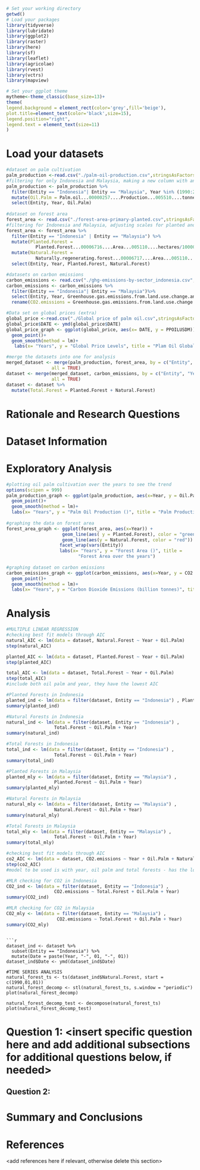 \newpage
\tableofcontents 
\newpage
\listoftables 
\newpage
\listoffigures 
\newpage

```r
# Set your working directory
getwd()
# Load your packages
library(tidyverse)
library(lubridate)
library(ggplot2)
library(raster)
library(here)
library(sf)
library(leaflet)
library(agricolae)
library(rvest)
library(vctrs)
library(mapview)

# Set your ggplot theme
mytheme<-theme_classic(base_size=13)+
theme(
legend.background = element_rect(color='grey',fill='beige'),
plot.title=element_text(color='black',size=15),
legend.position="right",
legend.text = element_text(size=11)
)

```

# Load your datasets
```r
#dataset on palm cultivation 
palm_production <-read.csv("./palm-oil-production.csv",stringsAsFactors = TRUE)
#filtering for only Indonesia and Malaysia, making a new column with an adjusted scale for oil palm cultivation 
palm_production <- palm_production %>%
  filter(Entity == "Indonesia"| Entity == "Malaysia", Year %in% (1990:2020))%>%
  mutate(Oil.Palm = Palm.oil...00000257....Production...005510....tonnes/1000) %>%
  select(Entity, Year, Oil.Palm)
  
#dataset on forest area 
forest_area <- read.csv("./forest-area-primary-planted.csv",stringsAsFactors = TRUE)
#filtering for Indonesia and Malaysia, adjusting scales for planted and natural forests
forest_area <- forest_area %>%
  filter(Entity == "Indonesia" | Entity == "Malaysia") %>%
  mutate(Planted.Forest = 
           Planted.Forest...00006716....Area...005110....hectares/1000000 ) %>%
  mutate(Natural.Forest = 
           Naturally.regenerating.forest...00006717....Area...005110....hectares/1000000)%>%
  select(Entity, Year, Planted.Forest, Natural.Forest)

#datasets on carbon emissions 
carbon_emissions <- read.csv("./ghg-emissions-by-sector_indonesia.csv", stringsAsFactors = TRUE)
carbon_emissions <- carbon_emissions %>%
  filter(Entity == "Indonesia"| Entity == "Malaysia")%>%
  select(Entity, Year, Greenhouse.gas.emissions.from.land.use.change.and.forestry)%>%
  rename(CO2.emissions = Greenhouse.gas.emissions.from.land.use.change.and.forestry)
```

```r
#Data set on global prices (extra)
global_price <-read.csv("./Global price of palm oil.csv",stringsAsFactors = TRUE)
global_price$DATE <- ymd(global_price$DATE)
global_price_graph <- ggplot(global_price, aes(x= DATE, y = PPOILUSDM))+
  geom_point()+
  geom_smooth(method = lm)+
   labs(x= "Years", y = "Global Price Levels", title = "Plam Oil Global Price Trends")
```

```r
#merge the datasets into one for analysis 
merged_dataset <- merge(palm_production, forest_area, by = c("Entity", "Year"), 
                 all = TRUE)
dataset <- merge(merged_dataset, carbon_emissions, by = c("Entity", "Year"), 
                 all = TRUE)
dataset <- dataset %>%
  mutate(Total.Forest = Planted.Forest + Natural.Forest)
```

# Rationale and Research Questions


\newpage

# Dataset Information



\newpage

# Exploratory Analysis 

```r
#plotting oil palm cultivation over the years to see the trend 
options(scipen = 999)
palm_production_graph <- ggplot(palm_production, aes(x=Year, y = Oil.Palm, color = Entity)) + 
  geom_point()+ 
  geom_smooth(method = lm)+ 
  labs(x= "Years", y = "Palm Oil Production ()", title = "Palm Production in Indonesia and Malaysia over the years")
  
#graphing the data on forest area 
forest_area_graph <- ggplot(forest_area, aes(x=Year)) +
                     geom_line(aes( y = Planted.Forest), color = "green") + 
                     geom_line(aes(y = Natural.Forest, color = "red")) + 
                    facet_wrap(vars(Entity))
                    labs(x= "Years", y = "Forest Area ()", title = 
                           "Forest Area over the years")
                           
#graphing dataset on carbon emissions 
carbon_emissions_graph <- ggplot(carbon_emissions, aes(x=Year, y = CO2.emissions, color = Entity)) +
  geom_point()+ 
  geom_smooth(method = lm)+ 
  labs(x= "Years", y = "Carbon Dioxide Emissions (billion tonnes)", title = "Carbon Dioxide Emissions over the years")
```
\newpage

# Analysis
```r
#MULTIPLE LINEAR REGRESSION
#checking best fit models through AIC 
natural_AIC <- lm(data = dataset, Natural.Forest ~ Year + Oil.Palm)
step(natural_AIC)

planted_AIC <- lm(data = dataset, Planted.Forest ~ Year + Oil.Palm)
step(planted_AIC)

total_AIC <- lm(data = dataset, Total.Forest ~ Year + Oil.Palm)
step(total_AIC)
#include both oil palm and year, they have the lowest AIC 

#Planted Forests in Indonesia 
planted_ind <- lm(data = filter(dataset, Entity == "Indonesia") , Planted.Forest ~ Oil.Palm + Year)
summary(planted_ind)

#Natural Forests in Indonesia 
natural_ind <- lm(data = filter(dataset, Entity == "Indonesia") , 
                  Total.Forest ~ Oil.Palm + Year)
summary(natural_ind)

#Total Forests in Indonesia
total_ind <- lm(data = filter(dataset, Entity == "Indonesia") ,
                  Total.Forest ~ Oil.Palm + Year)
summary(total_ind)

#Planted Forests in Malaysia
planted_mly <- lm(data = filter(dataset, Entity == "Malaysia") ,
                  Planted.Forest ~ Oil.Palm + Year)
summary(planted_mly)

#Natural Forests in Malaysia
natural_mly <- lm(data = filter(dataset, Entity == "Malaysia") , 
                  Natural.Forest ~ Oil.Palm + Year)
summary(natural_mly)

#Total Forests in Malaysia
total_mly <- lm(data = filter(dataset, Entity == "Malaysia") ,
                  Total.Forest ~ Oil.Palm + Year)
summary(total_mly)
```

```r
#checking best fit models through AIC 
co2_AIC <- lm(data = dataset, CO2.emissions ~ Year + Oil.Palm + Natural.Forest + Total.Forest + Planted.Forest)
step(co2_AIC) 
#model to be used is with year, oil palm and total forests - has the lowest AIC 

#MLR checking for CO2 in Indonesia 
CO2_ind <- lm(data = filter(dataset, Entity == "Indonesia") , 
                  CO2.emissions ~ Total.Forest + Oil.Palm + Year)
summary(CO2_ind)

#MLR checking for CO2 in Malaysia
CO2_mly <- lm(data = filter(dataset, Entity == "Malaysia") , 
                   CO2.emissions ~ Total.Forest + Oil.Palm + Year)
summary(CO2_mly)
```


```

```r
dataset_ind <- dataset %>%
  subset(Entity == "Indonesia") %>%
  mutate(Date = paste(Year, "-", 01, "-", 01))
dataset_ind$Date <- ymd(dataset_ind$Date)

#TIME SERIES ANALYSIS 
natural_forest_ts <- ts(dataset_ind$Natural.Forest, start = c(1990,01,01))
natural_forest_decomp <- stl(natural_forest_ts, s.window = "periodic")
plot(natural_forest_decomp)

natural_forest_decomp_test <- decompose(natural_forest_ts)
plot(natural_forest_decomp_test)
```


# Question 1: <insert specific question here and add additional subsections for additional questions below, if needed>

## Question 2: 




\newpage

# Summary and Conclusions


\newpage

# References
<add references here if relevant, otherwise delete this section> 

